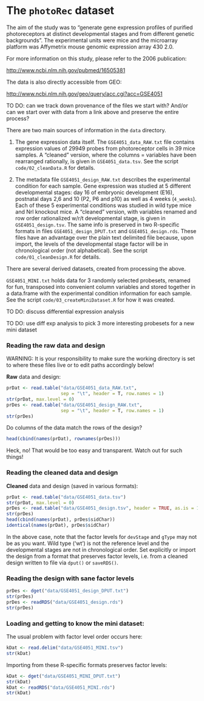 The `photoRec` dataset
=================================================================

The aim of the study was to "generate gene expression profiles of purified photoreceptors at distinct developmental stages and from different genetic backgrounds". The experimental units were mice and the microarray platform was Affymetrix mouse genomic expression array 430 2.0.

For more information on this study, please refer to the 2006 publication:

<http://www.ncbi.nlm.nih.gov/pubmed/16505381>

The data is also directly accessible from GEO:

<http://www.ncbi.nlm.nih.gov/geo/query/acc.cgi?acc=GSE4051>

TO DO: can we track down provenance of the files we start with? And/or can we start over with data from a link above and preserve the entire process?

There are two main sources of information in the `data` directory.

1. The gene expression data itself. The `GSE4051_data_RAW.txt` file contains expression values of 29949 probes from photoreceptor cells in 39 mice samples. A "cleaned" version, where the columns = variables have been rearranged rationally, is given in `GSE4051_data.tsv`. See the script `code/02_cleanData.R` for details.

2. The metadata file `GSE4051_design_RAW.txt` describes the experimental condition for each sample. Gene expression was studied at 5 different developmental stages: day 16 of embryonic development (E16), postnatal days 2,6 and 10 (P2, P6 and p10) as well as 4 weeks (`4_weeks`). Each of these 5 experimental conditions was studied in wild type mice and Nrl knockout mice. A "cleaned" version, with variables renamed and row order rationalized w/r/t developmental stage, is given in `GSE4051_design.tsv`. The same info is preserved in two R-specific formats in files `GSE4051_design_DPUT.txt` and `GSE4051_design.rds`. These files have an advantage over the plain text delimited file because, upon import, the levels of the developmental stage factor will be in chronological order (not alphabetical). See the script `code/01_cleanDesign.R` for details.

There are several derived datasets, created from processing the above.

`GSE4051_MINI.txt` holds data for 3 randomly selected probesets, renamed for fun, transposed into convenient column variables and stored together in a data.frame with the experimental condition information for each sample. See the script `code/03_createMiniDataset.R` for how it was created.

TO DO: discuss differential expression analysis

TO DO: use diff exp analysis to pick 3 more interesting probesets for a new mini dataset

### Reading the raw data and design

WARNING: It is your responsibility to make sure the working directory is set to where these files live or to edit paths accordingly below!

__Raw__ data and design:

```r
prDat <- read.table("data/GSE4051_data_RAW.txt",
                    sep = "\t", header = T, row.names = 1)
str(prDat, max.level = 0)
prDes <- read.table("data/GSE4051_design_RAW.txt",
                    sep = "\t", header = T, row.names = 1)
str(prDes)
```

Do columns of the data match the rows of the design?

```r
head(cbind(names(prDat), rownames(prDes)))
```

Heck, no! That would be too easy and transparent. Watch out for such things!


### Reading the cleaned data and design

__Cleaned__ data and design (saved in various formats):

```r
prDat <- read.table("data/GSE4051_data.tsv")
str(prDat, max.level = 0)
prDes <- read.table("data/GSE4051_design.tsv", header = TRUE, as.is = 1)
str(prDes)
head(cbind(names(prDat), prDes$sidChar))
identical(names(prDat), prDes$sidChar)
```

In the above case, note that the factor levels for `devStage` and `gType` may not be as you want. Wild type ('wt') is not the reference level and the developmental stages are not in chronological order. Set explicitly or import the design from a format that preserves factor levels, i.e. from a cleaned design written to file via `dput()` or `saveRDS()`.

### Reading the design with sane factor levels

```r
prDes <- dget("data/GSE4051_design_DPUT.txt")
str(prDes)
prDes <- readRDS("data/GSE4051_design.rds")
str(prDes)
```

### Loading and getting to know the mini dataset:

The usual problem with factor level order occurs here:

```r
kDat <- read.delim("data/GSE4051_MINI.tsv")
str(kDat)
```

Importing from these R-specific formats preserves factor levels:

```r
kDat <- dget("data/GSE4051_MINI_DPUT.txt")
str(kDat)
kDat <- readRDS("data/GSE4051_MINI.rds")
str(kDat)
```
